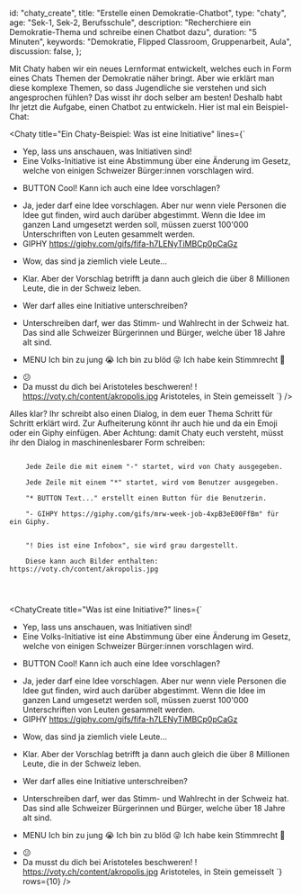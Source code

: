 
  id: "chaty_create",
  title: "Erstelle einen Demokratie-Chatbot",
  type: "chaty",
  age: "Sek-1, Sek-2, Berufsschule",
  description:
    "Recherchiere ein Demokratie-Thema und schreibe einen Chatbot dazu",
  duration: "5 Minuten",
  keywords: "Demokratie, Flipped Classroom, Gruppenarbeit, Aula",
  discussion: false,
};

Mit Chaty haben wir ein neues Lernformat entwickelt, welches euch in Form eines Chats Themen der Demokratie
näher bringt. Aber wie erklärt man diese komplexe Themen, so dass Jugendliche sie verstehen und sich angesprochen fühlen?
Das wisst ihr doch selber am besten! Deshalb habt Ihr jetzt die Aufgabe, einen Chatbot zu entwickeln. Hier ist mal ein Beispiel-Chat:

<WarningGuest text="Achtung, du bist aktuell nicht bei voty.ch angemeldet, du kannst deinen Chatbot nicht speichern." />

<Chaty
  title="Ein Chaty-Beispiel: Was ist eine Initiative"
  lines={`
- Yep, lass uns anschauen, was Initiativen sind!
- Eine Volks-Initiative ist eine Abstimmung über eine Änderung im Gesetz, welche von einigen Schweizer Bürger:innen vorschlagen wird.
* BUTTON Cool! Kann ich auch eine Idee vorschlagen?
- Ja, jeder darf eine Idee vorschlagen. Aber nur wenn viele Personen die Idee gut finden, wird auch darüber abgestimmt. Wenn die Idee im ganzen Land umgesetzt werden soll, müssen zuerst 100'000 Unterschriften von Leuten gesammelt werden.
- GIPHY https://giphy.com/gifs/fifa-h7LENyTiMBCp0pCaGz
* Wow, das sind ja ziemlich viele Leute...
- Klar. Aber der Vorschlag betrifft ja dann auch gleich die über 8 Millionen Leute, die in der Schweiz leben.
* Wer darf alles eine Initiative unterschreiben?
- Unterschreiben darf, wer das Stimm- und Wahlrecht in der Schweiz hat. Das sind alle Schweizer Bürgerinnen und Bürger, welche über 18 Jahre alt sind.
* MENU 
  Ich bin zu jung 😭
  Ich bin zu blöd 😜
  Ich habe kein Stimmrecht 🤨
- 😕
- Da musst du dich bei Aristoteles beschweren!
! https://voty.ch/content/akropolis.jpg Aristoteles, in Stein gemeisselt
`}
/>

Alles klar? Ihr schreibt also einen Dialog, in dem euer Thema Schritt für Schritt erklärt wird. Zur
Aufheiterung könnt ihr auch hie und da ein Emoji oder ein Giphy einfügen. Aber Achtung: damit Chaty
euch versteht, müsst ihr den Dialog in maschinenlesbarer Form schreiben:

<Info>
  <code>
    Jede Zeile die mit einem "-" startet, wird von Chaty ausgegeben. <br />
    Jede Zeile mit einem "*" startet, wird vom Benutzer ausgegeben. <br />
    "* BUTTON Text..." erstellt einen Button für die Benutzerin. <br />
    "- GIHPY https://giphy.com/gifs/mrw-week-job-4xpB3eE00FfBm" für ein Giphy.
    <br />
    "! Dies ist eine Infobox", sie wird grau dargestellt. <br />
    Diese kann auch Bilder enthalten: https://voty.ch/content/akropolis.jpg
    <br />
  </code>
</Info>

<ChatyCreate
  title="Was ist eine Initiative?"
  lines={`
- Yep, lass uns anschauen, was Initiativen sind!
- Eine Volks-Initiative ist eine Abstimmung über eine Änderung im Gesetz, welche von einigen Schweizer Bürger:innen vorschlagen wird.
* BUTTON Cool! Kann ich auch eine Idee vorschlagen?
- Ja, jeder darf eine Idee vorschlagen. Aber nur wenn viele Personen die Idee gut finden, wird auch darüber abgestimmt. Wenn die Idee im ganzen Land umgesetzt werden soll, müssen zuerst 100'000 Unterschriften von Leuten gesammelt werden.
- GIPHY https://giphy.com/gifs/fifa-h7LENyTiMBCp0pCaGz
* Wow, das sind ja ziemlich viele Leute...
- Klar. Aber der Vorschlag betrifft ja dann auch gleich die über 8 Millionen Leute, die in der Schweiz leben.
* Wer darf alles eine Initiative unterschreiben?
- Unterschreiben darf, wer das Stimm- und Wahlrecht in der Schweiz hat. Das sind alle Schweizer Bürgerinnen und Bürger, welche über 18 Jahre alt sind.
* MENU 
  Ich bin zu jung 😭
  Ich bin zu blöd 😜
  Ich habe kein Stimmrecht 🤨
- 😕
- Da musst du dich bei Aristoteles beschweren!
! https://voty.ch/content/akropolis.jpg Aristoteles, in Stein gemeisselt
`}
  rows={10}
/>
